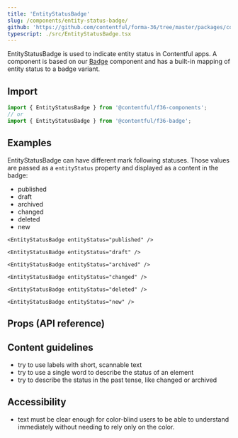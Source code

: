 ```yaml
---
title: 'EntityStatusBadge'
slug: /components/entity-status-badge/
github: 'https://github.com/contentful/forma-36/tree/master/packages/components/badge'
typescript: ./src/EntityStatusBadge.tsx
---
```


EntityStatusBadge is used to indicate entity status in Contentful apps. A component is based on our [Badge](../components/badge) component and has a built-in mapping of entity status to a badge variant.

## Import

```jsx static=true
import { EntityStatusBadge } from '@contentful/f36-components';
// or
import { EntityStatusBadge } from '@contentful/f36-badge';
```

## Examples

EntityStatusBadge can have different mark following statuses. Those values are passed as a `entityStatus` property and displayed as a content in the badge:

- published
- draft
- archived
- changed
- deleted
- new

```tsx
<EntityStatusBadge entityStatus="published" />
```

```tsx
<EntityStatusBadge entityStatus="draft" />
```

```tsx
<EntityStatusBadge entityStatus="archived" />
```

```tsx
<EntityStatusBadge entityStatus="changed" />
```

```tsx
<EntityStatusBadge entityStatus="deleted" />
```

```tsx
<EntityStatusBadge entityStatus="new" />
```

## Props (API reference)

<PropsTable of="EntityStatusBadge" />

## Content guidelines

- try to use labels with short, scannable text
- try to use a single word to describe the status of an element
- try to describe the status in the past tense, like changed or archived

## Accessibility

- text must be clear enough for color-blind users to be able to understand immediately without needing to rely only on the color.
